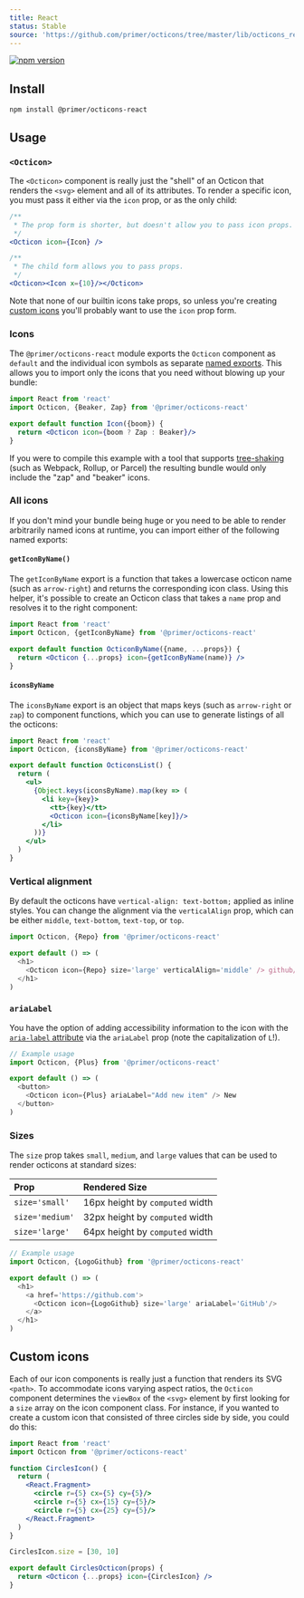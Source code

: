 ```yaml
---
title: React
status: Stable
source: 'https://github.com/primer/octicons/tree/master/lib/octicons_react'
---
```


[![npm version](https://img.shields.io/npm/v/@primer/octicons-react.svg)](https://www.npmjs.org/package/@primer/octicons-react)

## Install

```shell
npm install @primer/octicons-react
```

## Usage

### `<Octicon>`
The `<Octicon>` component is really just the "shell" of an Octicon that renders
the `<svg>` element and all of its attributes. To render a specific icon, you
must pass it either via the `icon` prop, or as the only child:

```jsx
/**
 * The prop form is shorter, but doesn't allow you to pass icon props.
 */
<Octicon icon={Icon} />

/**
 * The child form allows you to pass props.
 */
<Octicon><Icon x={10}/></Octicon>
```

Note that none of our builtin icons take props, so unless you're creating
[custom icons](#custom-icons) you'll probably want to use the `icon` prop form.

### Icons
The `@primer/octicons-react` module exports the `Octicon` component as
`default` and the individual icon symbols as separate [named
exports](https://ponyfoo.com/articles/es6-modules-in-depth#named-exports). This
allows you to import only the icons that you need without blowing up your
bundle:

```jsx
import React from 'react'
import Octicon, {Beaker, Zap} from '@primer/octicons-react'

export default function Icon({boom}) {
  return <Octicon icon={boom ? Zap : Beaker}/>
}
```

If you were to compile this example with a tool that supports [tree-shaking][]
(such as Webpack, Rollup, or Parcel) the resulting bundle would only include
the "zap" and "beaker" icons.

### All icons
If you don't mind your bundle being huge or you need to be able to render
arbitrarily named icons at runtime, you can import either of the following
named exports:

#### `getIconByName()`
The `getIconByName` export is a function that takes a lowercase octicon name
(such as `arrow-right`) and returns the corresponding icon class. Using this
helper, it's possible to create an Octicon class that takes a `name` prop and
resolves it to the right component:

```jsx
import React from 'react'
import Octicon, {getIconByName} from '@primer/octicons-react'

export default function OcticonByName({name, ...props}) {
  return <Octicon {...props} icon={getIconByName(name)} />
}
```

#### `iconsByName`
The `iconsByName` export is an object that maps keys (such as `arrow-right` or
`zap`) to component functions, which you can use to generate listings of all
the octicons:

```jsx
import React from 'react'
import Octicon, {iconsByName} from '@primer/octicons-react'

export default function OcticonsList() {
  return (
    <ul>
      {Object.keys(iconsByName).map(key => (
        <li key={key}>
          <tt>{key}</tt>
          <Octicon icon={iconsByName[key]}/>
        </li>
      ))}
    </ul>
  )
}
```

### Vertical alignment
By default the octicons have `vertical-align: text-bottom;` applied as inline
styles. You can change the alignment via the `verticalAlign` prop, which can be
either `middle`, `text-bottom`, `text-top`, or `top`.

```js
import Octicon, {Repo} from '@primer/octicons-react'

export default () => (
  <h1>
    <Octicon icon={Repo} size='large' verticalAlign='middle' /> github/github
  </h1>
)
```


### `ariaLabel`
You have the option of adding accessibility information to the icon with the
[`aria-label` attribute][aria-label] via the `ariaLabel` prop (note the
capitalization of `L`!).

```js
// Example usage
import Octicon, {Plus} from '@primer/octicons-react'

export default () => (
  <button>
    <Octicon icon={Plus} ariaLabel="Add new item" /> New
  </button>
)
```


### Sizes
The `size` prop takes `small`, `medium`, and `large` values that can be used to
render octicons at standard sizes:

| Prop | Rendered Size |
| :- | :- |
| `size='small'` | 16px height by `computed` width |
| `size='medium'` | 32px height by `computed` width |
| `size='large'` | 64px height by `computed` width |

```js
// Example usage
import Octicon, {LogoGithub} from '@primer/octicons-react'

export default () => (
  <h1>
    <a href='https://github.com'>
      <Octicon icon={LogoGithub} size='large' ariaLabel='GitHub'/>
    </a>
  </h1>
)
```


## Custom icons
Each of our icon components is really just a function that renders its SVG
`<path>`. To accommodate icons varying aspect ratios, the `Octicon` component
determines the `viewBox` of the `<svg>` element by first looking for a `size`
array on the icon component class. For instance, if you wanted to create a
custom icon that consisted of three circles side by side, you could do this:

```jsx
import React from 'react'
import Octicon from '@primer/octicons-react'

function CirclesIcon() {
  return (
    <React.Fragment>
      <circle r={5} cx={5} cy={5}/>
      <circle r={5} cx={15} cy={5}/>
      <circle r={5} cx={25} cy={5}/>
    </React.Fragment>
  )
}

CirclesIcon.size = [30, 10]

export default CirclesOcticon(props) {
  return <Octicon {...props} icon={CirclesIcon} />
}
```

[octicons]: https://octicons.github.com/
[primer]: https://github.com/primer/primer
[docs]: http://primercss.io/
[npm]: https://www.npmjs.com/
[install-npm]: https://docs.npmjs.com/getting-started/installing-node
[tree-shaking]: https://developer.mozilla.org/en-US/docs/Glossary/Tree_shaking
[aria-label]: https://developer.mozilla.org/en-US/docs/Web/Accessibility/ARIA/ARIA_Techniques/Using_the_aria-label_attribute
